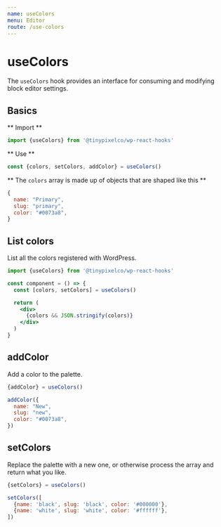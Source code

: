 ```yaml
---
name: useColors
menu: Editor
route: /use-colors
---
```


# useColors

The `useColors` hook provides an interface for consuming and modifying block editor settings.

## Basics

** Import **

```jsx
import {useColors} from '@tinypixelco/wp-react-hooks'
```

** Use **

```jsx
const {colors, setColors, addColor} = useColors()
```

** The `colors` array is made up of objects that are shaped like this **

```jsx
{
  name: "Primary",
  slug: "primary",
  color: "#0073a8",
}
```

## List colors

List all the colors registered with WordPress.

```jsx
import {useColors} from '@tinypixelco/wp-react-hooks'

const component = () => {
  const [colors, setColors] = useColors()

  return (
    <div>
      {colors && JSON.stringify(colors)}
    </div>
  )
}
```

## addColor

Add a color to the palette.

```jsx
{addColor} = useColors()

addColor({
  name: "New",
  slug: "new",
  color: "#0073a8",
})
```

## setColors

Replace the palette with a new one, or otherwise process the array and return what you like.

```jsx
{setColors} = useColors()

setColors([
  {name: 'black', slug: 'black', color: '#000000'},
  {name: 'white', slug: 'white', color: '#ffffff'},
])
```